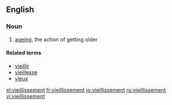 ==English==

===Noun===
{{fr-noun|m}}

# [[ageing]], the action of getting older

====Related terms====
*[[vieillir]]
*[[vieillesse]]
*[[vieux]]

[[el:vieillissement]]
[[fr:vieillissement]]
[[io:vieillissement]]
[[ru:vieillissement]]
[[vi:vieillissement]]